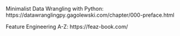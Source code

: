 Minimalist Data Wrangling with Python: https://datawranglingpy.gagolewski.com/chapter/000-preface.html

Feature Engineering A-Z: https://feaz-book.com/